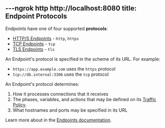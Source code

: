 ---ngrok http http://localhost:8080
title: Endpoint Protocols
---

Endpoints have one of four supported **protocols**:

- [HTTP/S Endpoints](/universal-gateway/http) - `http`, `https`
- [TCP Endpoints](/universal-gateway/tcp) - `tcp`
- [TLS Endpoints](/universal-gateway/tls) - `tls`

An Endpoint's protocol is specified in the scheme of its URL. For example:

- `https://app.example.com` uses the `https` protocol
- `tcp://db.internal:3306` uses the `tcp` protocol

An Endpoint's protocol determines:

1. How it processes connections that it receives
1. The phases, variables, and actions that may be defined on its [Traffic
   Policy](/traffic-policy).
1. What hostnames and ports may be specified in its URL

Learn more about in the [Endpoints documentation](/universal-gateway/endpoints).
